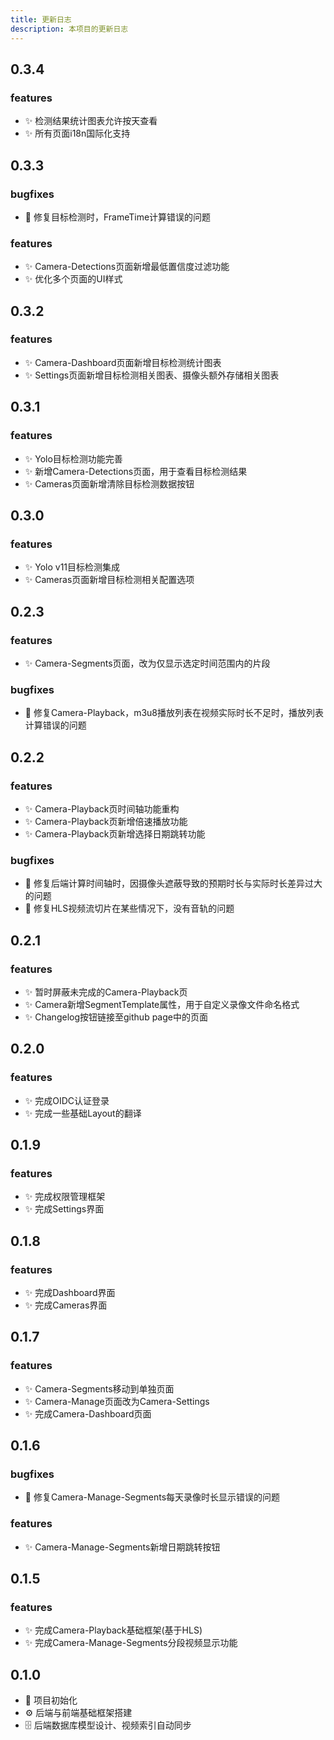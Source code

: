```yaml
---
title: 更新日志
description: 本项目的更新日志
---
```


## 0.3.4

### features
- ✨ 检测结果统计图表允许按天查看
- ✨ 所有页面i18n国际化支持

## 0.3.3

### bugfixes
- 🐛 修复目标检测时，FrameTime计算错误的问题

### features
- ✨ Camera-Detections页面新增最低置信度过滤功能
- ✨ 优化多个页面的UI样式

## 0.3.2

### features

- ✨ Camera-Dashboard页面新增目标检测统计图表
- ✨ Settings页面新增目标检测相关图表、摄像头额外存储相关图表

## 0.3.1

### features
- ✨ Yolo目标检测功能完善
- ✨ 新增Camera-Detections页面，用于查看目标检测结果
- ✨ Cameras页面新增清除目标检测数据按钮

## 0.3.0

### features

- ✨ Yolo v11目标检测集成
- ✨ Cameras页面新增目标检测相关配置选项

## 0.2.3

### features
- ✨ Camera-Segments页面，改为仅显示选定时间范围内的片段

### bugfixes
- 🐛 修复Camera-Playback，m3u8播放列表在视频实际时长不足时，播放列表计算错误的问题

## 0.2.2

### features
- ✨ Camera-Playback页时间轴功能重构
- ✨ Camera-Playback页新增倍速播放功能
- ✨ Camera-Playback页新增选择日期跳转功能

### bugfixes
- 🐛 修复后端计算时间轴时，因摄像头遮蔽导致的预期时长与实际时长差异过大的问题
- 🐛 修复HLS视频流切片在某些情况下，没有音轨的问题

## 0.2.1

### features
- ✨ 暂时屏蔽未完成的Camera-Playback页
- ✨ Camera新增SegmentTemplate属性，用于自定义录像文件命名格式
- ✨ Changelog按钮链接至github page中的页面

## 0.2.0

### features
- ✨ 完成OIDC认证登录
- ✨ 完成一些基础Layout的翻译

## 0.1.9

### features
- ✨ 完成权限管理框架
- ✨ 完成Settings界面

## 0.1.8

### features
- ✨ 完成Dashboard界面
- ✨ 完成Cameras界面

## 0.1.7

### features
- ✨ Camera-Segments移动到单独页面
- ✨ Camera-Manage页面改为Camera-Settings
- ✨ 完成Camera-Dashboard页面

## 0.1.6

### bugfixes
- 🐛 修复Camera-Manage-Segments每天录像时长显示错误的问题

### features
- ✨ Camera-Manage-Segments新增日期跳转按钮

## 0.1.5

### features
- ✨ 完成Camera-Playback基础框架(基于HLS)
- ✨ 完成Camera-Manage-Segments分段视频显示功能

## 0.1.0

- 🚀 项目初始化
- ⚙️ 后端与前端基础框架搭建
- 🗄️ 后端数据库模型设计、视频索引自动同步
